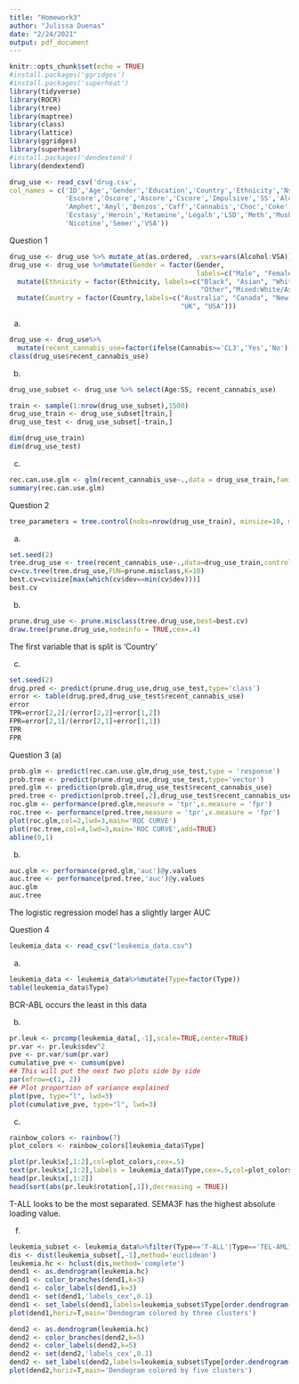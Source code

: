 ```yaml
---
title: "Homework3"
author: "Julissa Duenas"
date: "2/24/2021"
output: pdf_document
---
```


```r
knitr::opts_chunk$set(echo = TRUE)
#install.packages('ggridges')
#install.packages('superheat')
library(tidyverse)
library(ROCR)
library(tree)
library(maptree)
library(class)
library(lattice)
library(ggridges)
library(superheat)
#install.packages('dendextend')
library(dendextend)
```

```r
drug_use <- read_csv('drug.csv',
col_names = c('ID','Age','Gender','Education','Country','Ethnicity','Nscore',
              'Escore','Oscore','Ascore','Cscore','Impulsive','SS','Alcohol',
              'Amphet','Amyl','Benzos','Caff','Cannabis','Choc','Coke','Crack',
              'Ecstasy','Heroin','Ketamine','Legalh','LSD','Meth','Mushrooms',
              'Nicotine','Semer','VSA'))
```

Question 1
```r
drug_use <- drug_use %>% mutate_at(as.ordered, .vars=vars(Alcohol:VSA))
drug_use <- drug_use %>%mutate(Gender = factor(Gender, 
                                               labels=c("Male", "Female"))) %>% 
  mutate(Ethnicity = factor(Ethnicity, labels=c("Black", "Asian", "White","Mixed:White/Black",
                                                "Other","Mixed:White/Asian","Mixed:Black/Asian")))%>%
  mutate(Country = factor(Country,labels=c("Australia", "Canada", "New Zealand","Other", "Ireland", 
                                           "UK", "USA")))
```
(a)
```r
drug_use <- drug_use%>%
  mutate(recent_cannabis_use=factor(ifelse(Cannabis>='CL3','Yes','No'),levels=c('No','Yes')))
class(drug_use$recent_cannabis_use)
```

(b)
```r
drug_use_subset <- drug_use %>% select(Age:SS, recent_cannabis_use)

train <- sample(1:nrow(drug_use_subset),1500)
drug_use_train <- drug_use_subset[train,]
drug_use_test <- drug_use_subset[-train,]

dim(drug_use_train)
dim(drug_use_test)
```

(c)
```r
rec.can.use.glm <- glm(recent_cannabis_use~.,data = drug_use_train,family = binomial)
summary(rec.can.use.glm)
```


Question 2
```r
tree_parameters = tree.control(nobs=nrow(drug_use_train), minsize=10, mindev=1e-3)
```

(a)
```r
set.seed(2)
tree.drug_use <- tree(recent_cannabis_use~.,data=drug_use_train,control=tree_parameters)
cv=cv.tree(tree.drug_use,FUN=prune.misclass,K=10)
best.cv=cv$size[max(which(cv$dev==min(cv$dev)))]
best.cv
```

(b)
```r
prune.drug_use <- prune.misclass(tree.drug_use,best=best.cv)
draw.tree(prune.drug_use,nodeinfo = TRUE,cex=.4)
```

The first variable that is split is 'Country'

(c)
```r
set.seed(2)
drug.pred <- predict(prune.drug_use,drug_use_test,type='class')
error <- table(drug.pred,drug_use_test$recent_cannabis_use)
error
TPR=error[2,2]/(error[2,2]+error[1,2])
FPR=error[2,1]/(error[2,1]+error[1,1])
TPR
FPR
```

Question 3
(a)
```r
prob.glm <- predict(rec.can.use.glm,drug_use_test,type = 'response')
prob.tree <- predict(prune.drug_use,drug_use_test,type='vector')
pred.glm <- prediction(prob.glm,drug_use_test$recent_cannabis_use)
pred.tree <- prediction(prob.tree[,2],drug_use_test$recent_cannabis_use)
roc.glm <- performance(pred.glm,measure = 'tpr',x.measure = 'fpr')
roc.tree <- performance(pred.tree,measure = 'tpr',x.measure = 'fpr')
plot(roc.glm,col=2,lwd=3,main='ROC CURVE')
plot(roc.tree,col=4,lwd=3,main='ROC CURVE',add=TRUE)
abline(0,1)
```

(b)
```r
auc.glm <- performance(pred.glm,'auc')@y.values
auc.tree <- performance(pred.tree,'auc')@y.values
auc.glm
auc.tree
```
The logistic regression model has a slightly larger AUC

Question 4
```r
leukemia_data <- read_csv("leukemia_data.csv")
```

(a)
```r
leukemia_data <- leukemia_data%>%mutate(Type=factor(Type))
table(leukemia_data$Type)
```
BCR-ABL occurs the least in this data

(b)
```r
pr.leuk <- prcomp(leukemia_data[,-1],scale=TRUE,center=TRUE)
pr.var <- pr.leuk$sdev^2
pve <- pr.var/sum(pr.var)
cumulative_pve <- cumsum(pve)
## This will put the next two plots side by side
par(mfrow=c(1, 2))
## Plot proportion of variance explained
plot(pve, type="l", lwd=3)
plot(cumulative_pve, type="l", lwd=3)
```

(c)
```r
rainbow_colors <- rainbow(7)
plot_colors <- rainbow_colors[leukemia_data$Type]
```
```r
plot(pr.leuk$x[,1:2],col=plot_colors,cex=.5)
text(pr.leuk$x[,1:2],labels = leukemia_data$Type,cex=.5,col=plot_colors)
head(pr.leuk$x[,1:2])
head(sort(abs(pr.leuk$rotation[,1]),decreasing = TRUE))
```
T-ALL looks to be the most separated. SEMA3F has the highest absolute loading value.

(f)
```r
leukemia_subset <- leukemia_data%>%filter(Type=='T-ALL'|Type=='TEL-AML1'|Type=='Hyperdip50')
dis <- dist(leukemia_subset[,-1],method='euclidean')
leukemia.hc <- hclust(dis,method='complete')
dend1 <- as.dendrogram(leukemia.hc)
dend1 <- color_branches(dend1,k=3)
dend1 <- color_labels(dend1,k=3)
dend1 <- set(dend1,'labels_cex',0.1)
dend1 <- set_labels(dend1,labels=leukemia_subset$Type[order.dendrogram(dend1)])
plot(dend1,horiz=T,main='Dendogram colored by three clusters')

dend2 <- as.dendrogram(leukemia.hc)
dend2 <- color_branches(dend2,k=5)
dend2 <- color_labels(dend2,k=5)
dend2 <- set(dend2,'labels_cex',0.1)
dend2 <- set_labels(dend2,labels=leukemia_subset$Type[order.dendrogram(dend2)])
plot(dend2,horiz=T,main='Dendogram colored by five clusters')

```

